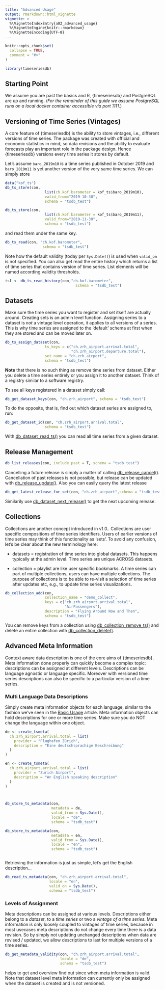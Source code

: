 ```yaml
---
title: "Advanced Usage"
output: rmarkdown::html_vignette
vignette: >
  %\VignetteIndexEntry{a02_advanced_usage}
  %\VignetteEngine{knitr::rmarkdown}
  %\VignetteEncoding{UTF-8}
---
```


```r
knitr::opts_chunk$set(
  collapse = TRUE,
  comment = "#>"
)
```

```r
library(timeseriesdb)
```

## Starting Point

We assume you are past the basics and R, {timeseriesdb} and PostgreSQL are up and running. 
(*For the remainder of this guide we assume PostgreSQL runs on a local docker container accessible via port 1111.*)

## Versioning of Time Series (Vintages)

A core feature of {timeseriesdb} is the ability to store vintages, i.e., different 
versions of time series. The package was created with official and economic statistics in mind, so data revisions and the ability to evaluate forecasts play an important role in the package
design. Hence {timeseriesdb} versions every time series it stores by default. 

Let's assume `baro_2019m10` is a time series published in October 2019 and `baro_2019m11` is yet 
another version of the very same time series. We can simply store 


```r
data("kof_ts")
db_ts_store(con,
                  list(ch.kof.barometer = kof_ts$baro_2019m10),
                  valid_from="2019-10-30",
                  schema = "tsdb_test")

db_ts_store(con,
                  list(ch.kof.barometer = kof_ts$baro_2019m11),
                  valid_from="2019-11-30",
                  schema = "tsdb_test")

```

and read them under the same key. 

```r
db_ts_read(con, "ch.kof.barometer",
                 schema = "tsdb_test")


```

Note how the default validity (today per `Sys.Date()`) is used when `valid_on` is not
specified. You can also get read the entire history which returns a list of time series 
that contains version of time series. List elements will be named according validity thresholds. 

```r
tsl <- db_ts_read_history(con,"ch.kof.barometer",
                                schema = "tsdb_test")
```

## Datasets

Make sure the time series you want to register and set itself are actually around.
Creating sets is an admin level function.
Assigning series to a dataset is *not* a
vintage level operation, it applies to all versions of a series. This is why time series are assigned to the 'default' schema at first when they are stored and can be moved later on. 

```r
db_ts_assign_dataset(con,
                  ts_keys = c("ch.zrh_airport.arrival.total",
                              "ch.zrh_airport.departure.total"),
                  set_name = "ch.zrh_airport",
                  schema = "tsdb_test")

```

**Note** that there is no such thing as remove time series from dataset. Either
you delete a time series entirely or you assign it to another dataset.
Think of a registry similar to a software registry. 


To see all keys registered in a dataset simply call:

```r
db_get_dataset_keys(con, "ch.zrh_airport", schema = "tsdb_test")
```

To do the opposite, that is, find out which dataset series are assigned to, run:


```r
db_get_dataset_id(con, "ch.zrh_airport.arrival.total",
                  schema = "tsdb_test")
```

With [db_dataset_read_ts()](../reference/db_dataset_read_ts.html) you can read all time series from a given dataset.

## Release Management

```r
db_list_releases(con, include_past = T, schema = "tsdb_test")
```

Cancelling a future release is simply a matter of calling [db_release_cancel()](../reference/db_release_cancel.html). 
Cancellation of past releases is not possible, but release can be updated with [db_release_update()](../reference/db_release_update.html). Also you can easily query the latest release


```r
db_get_latest_release_for_set(con, "ch.zrh_airport",schema = "tsdb_test")
```

Similarily use [db_dataset_next_release()](../reference/db_dataset_next_release) to get the next upcoming
release. 


## Collections

Collections are another concept introduced in v1.0.. Collections are user specific compositions of time series identifiers. Users of earlier versions of time series may think of this
functionality as 'sets'. To avoid any confusion, let's be clear about the new terminology here: 

- datasets = registration of time series into global datasets. This happens typically
at the admin level. Time series are unique ACROSS datasets.

- collection = playlist are like user specific bookmarks. A time series can part of 
multiple collections, users can have multiple collections. The purpose of
collections is to be able to re-visit a selection of time series after updates etc,
e.g., to update time series visualizations.

```r
db_collection_add(con, 
                  collection_name = "demo_collect",
                  keys = c("ch.zrh_airport.arrival.total",
                           "AirPassengers"),
                  description = "Flying Around Now and Then",
                  schema = "tsdb_test")
```

You can remove keys from a collection using [db_collection_remove_ts()](../reference/db_collection_remove_ts.html) and 
delete an entire collection with [db_collection_delete()](../reference/db_collection_delete).


## Advanced Meta Information

Context aware data description is one of the core aims of {timeseriesdb}. 
Meta information done properly can quickly become a complex topic: descriptions
can be assigned at different levels. Descriptions can be language agnostic or 
language specific. Moreover with versioned time series descriptions can also 
be specific to a particular version of a time series. 

### Multi Language Data Descriptions

Simply create meta information objects for each language, similar to the fashion
we've seen in the [Basic Usage](a01_basic_usage.html) article. Meta information objects can 
hold descriptions for one or more time series. Make sure you do NOT change the
language within one object. 


```r

de <- create_tsmeta(
  ch.zrh_airport.arrival.total = list(
    provider = "Flughafen Zürich",
    description = "Eine deutschsprachige Beschreibung"
  )
)

en <- create_tsmeta(
  ch.zrh_airport.arrival.total = list(
    provider = "Zurich Airport",
    description = "An English speaking description"
  )
)



db_store_ts_metadata(con,
                     metadata = de,
                     valid_from = Sys.Date(),
                     locale = "de",
                     schema = "tsdb_test")

db_store_ts_metadata(con,
                     metadata = en,
                     valid_from = Sys.Date(),
                     locale = "en",
                     schema = "tsdb_test")



```

Retrieving the information is just as simple, let's get the English description... 

```r

db_read_ts_metadata(con, "ch.zrh_airport.arrival.total",
                    locale = "en",
                    valid_on = Sys.Date(),
                    schema = "tsdb_test")


```

### Levels of Assignment

Meta descriptions can be assigned at various levels. Descriptions
either belong to a *dataset*, to a *time series* or two a *vintage of a time series*.
Meta information is only loosely coupled to vintages of time
series, because in most usecases meta descriptions do not change every time 
there is a data revision. So by simply not updating unchanged descriptions when 
data are revised / updated, we allow descriptions to last for multiple versions of 
a time series. 

```r
db_get_metadata_validity(con, "ch.zrh_airport.arrival.total", 
                         locale = "de",
                         schema = "tsdb_test")
```


helps to get and overview find out since when meta information is valid. 
Note that dataset level meta information can currently only be assigned when the dataset
is created and is not versioned. 



